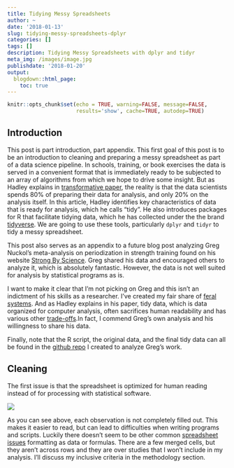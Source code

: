 ```yaml
---
title: Tidying Messy Spreadsheets
author: ~
date: '2018-01-13'
slug: tidying-messy-spreadsheets-dplyr
categories: []
tags: []
description: Tidying Messy Spreadsheets with dplyr and tidyr 
meta_img: /images/image.jpg
publishdate: '2018-01-20'
output:
  blogdown::html_page:
    toc: true
---
```


```r
knitr::opts_chunk$set(echo = TRUE, warning=FALSE, message=FALSE, 
                      results='show', cache=TRUE, autodep=TRUE)
```

## Introduction

This post is part introduction, part appendix. This first goal of this post is to be an introduction to cleaning and preparing a messy spreadsheet as part of a data science pipeline. In schools, training, or book exercises the data is served in a convenient format that is immediately ready to be subjected to an array of algorithms from which we hope to drive some insight. But as Hadley explains in [transformative paper](https://cran.r-project.org/web/packages/tidyr/vignettes/tidy-data.html), the reality is that the data scientists spends 80% of preparing their data for analysis, and only 20% on the analysis itself. In this article, Hadley identifies key characteristics of data that is ready for analysis, which he calls "tidy". He also introduces packages for R that facilitate tidying data, which he has collected under the the brand [tidyverse](https://www.tidyverse.org/). We are going to use these tools, particularly `dplyr` and `tidyr` to tidy a messy spreadsheet. 

This post also serves as an appendix to a future blog post analyzing Greg Nuckol's meta-analysis on periodization in strength training found on his website [Strong By Science](https://www.strongerbyscience.com/periodization-data/). Greg shared his data and encouraged others to analyze it, which is absolutely fantastic. However, the data is not well suited for analysis by statistical programs as is. 

I want to make it clear that I'm not picking on Greg and this isn't an indictment of his skills as a researcher. I've created my fair share of [feral systems](https://twitter.com/hadleybeeman/status/934867384577462274). And as Hadley explains in his paper, tidy data, which is data organized for computer analysis, often sacrifices human readability and has various other [trade-offs](https://simplystatistics.org/2016/02/17/non-tidy-data/).In fact, I commend Greg's own analysis and his willingness to share his data.

Finally, note that the R script, the original data, and the final tidy data can all be found in the [github repo](https://github.com/tmastny/periodization-meta-analysis) I created to analyze Greg's work. 


## Cleaning

The first issue is that the spreadsheet is optimized for human reading instead of for processing with statistical software.

![](/blog/spreadsheet_pic.png)

As you can see above, each observation is not completely filled out. This makes it easier to read, but can lead to difficulties when writing programs and scripts. Luckily there doesn't seem to be other common [spreadsheet issues](http://blog.revolutionanalytics.com/2017/11/good-practices-spreadsheets.html) formatting as data or formulas. There are a few merged cells, but they aren't across rows and they are over studies that I won't include in my analysis. I'll discuss my inclusive criteria in the methodology section.


